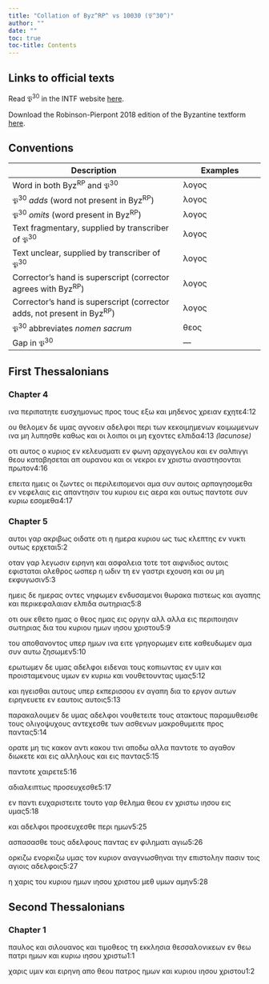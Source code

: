 ```yaml
---
title: "Collation of Byz^RP^ vs 10030 (𝔓^30^)"
author: ""
date: ""
toc: true
toc-title: Contents
---
```


::: {.callout-note appearance="minimal" icon="false" collapse="true"}
# Links to official texts

Read 𝔓^30^ in the INTF website [here](https://ntvmr.uni-muenster.de/manuscript-workspace?docID=10030).

Download the Robinson-Pierpont 2018 edition of the Byzantine textform [here](https://web.archive.org/web/20210413060536/https://byzantinetext.com/wp-content/uploads/2021/03/robinson-pierpont-2018-gnt-edition.pdf).


:::


::: {.callout-note appearance="minimal" icon="false" collapse="true"}
# Conventions

| Description                                                              	| Examples                           	|
|--------------------------------------------------------------------------	|------------------------------------	|
| Word in both Byz^RP^ and 𝔓^30^                                   	| λογος                              	|
| 𝔓^30^ *adds* (word not present in Byz^RP^)                       	| [λογος]{.greek-added}            	|
| 𝔓^30^ *omits* (word present in Byz^RP^)                          	| [λογος]{.greek-omitted}          	|
| Text fragmentary, supplied by transcriber of 𝔓^30^               	| [λογος]{.greek-supplied}         	|
| Text unclear, supplied by transcriber of 𝔓^30^                   	| [λογος]{.unclear}                	|
| Corrector's hand is superscript (corrector agrees with Byz^RP^)          	| [λογος]{.corr}                   	|
| Corrector's hand is superscript (corrector adds, not present in Byz^RP^) 	| [[λογος]{.corr}]{.greek-added} 	|
| 𝔓^30^ abbreviates *nomen sacrum*                                 	| [θεος]{.greek-abbr}            	|
| Gap in 𝔓^30^                                                     	| [―]{.gap}                        	|
:::

## First Thessalonians

### Chapter 4

[ινα]{.greek-omitted} [περιπατητε]{.greek-omitted} [ευσχημονως]{.greek-omitted} [προς]{.greek-omitted} [τους]{.greek-omitted} [εξω]{.greek-omitted} [και]{.greek-omitted} [μηδε]{.greek-supplied}νο[ς]{.unclear} [χρειαν]{.greek-supplied} [εχητε]{.greek-supplied}[4:12]{.aside}

[ου]{.greek-supplied} [θελο]{.greek-supplied}με[ν]{.unclear} [δε]{.greek-supplied} [υμας]{.greek-supplied} [αγνοειν]{.greek-supplied} [αδελ]{.greek-supplied}[φο]{.greek-supplied}[ι]{.unclear} [περι]{.greek-supplied} [των]{.greek-supplied} [κεκοιμημενων]{.greek-omitted} [[κοιμωμενων]{.greek-supplied}]{.greek-added} [ινα]{.greek-omitted} [μη]{.greek-omitted} [λυπησθε]{.greek-omitted} [καθως]{.greek-omitted} [και]{.greek-omitted} [οι]{.greek-omitted} [λοιποι]{.greek-omitted} [οι]{.greek-omitted} [μη]{.greek-omitted} [εχοντες]{.greek-omitted} [ελπιδα]{.greek-omitted}[[4:13 *(lacunose)*]{.lacunose}]{.aside}

[οτι]{.greek-omitted} [αυτος]{.greek-omitted} [ο]{.greek-omitted} [κυριος]{.greek-omitted} [εν]{.greek-omitted} [κελευσματι]{.greek-omitted} [εν]{.greek-omitted} [φωνη]{.greek-omitted} [αρχαγγελου]{.greek-omitted} [και]{.greek-omitted} [εν]{.greek-omitted} [σαλπιγγι]{.greek-omitted} [θεου]{.greek-omitted} [καταβησεται]{.greek-omitted} [απ]{.greek-omitted} [ουρα]{.greek-supplied}[ν]{.unclear}ο[υ]{.unclear} [κ]{.unclear}α[ι]{.unclear} [ο]{.unclear}[ι]{.greek-supplied} [νεκροι]{.greek-supplied} [εν]{.greek-supplied} [χριστω]{.greek-abbr} [α]{.greek-supplied}να[σ]{.greek-supplied}[τ]{.unclear}ησ[ο]{.unclear}[νται]{.greek-supplied} [πρωτον]{.greek-supplied}[4:16]{.aside}

[ε]{.greek-supplied}[πειτα]{.greek-supplied} [ημεις]{.greek-supplied} [οι]{.greek-supplied} [ζωντες]{.greek-supplied} [οι]{.greek-supplied} [περ]{.unclear}[ιλειπομενοι]{.greek-supplied} [αμα]{.greek-supplied} [σ]{.unclear}[υ]{.greek-supplied}ν αυτοι[ς]{.unclear} [α]{.unclear}[ρπαγησομεθα]{.greek-supplied} [εν]{.unclear} [νεφε]{.unclear}[λαις]{.greek-supplied} [εις]{.greek-supplied} [απαντη]{.greek-supplied}σι[ν]{.unclear} [τ]{.unclear}ου [κυριου]{.greek-abbr} ει[ς]{.greek-supplied} [αερα]{.greek-supplied} [και]{.greek-supplied} [ουτως]{.greek-supplied} παντοτε συ[ν]{.greek-supplied} [κυριω]{.greek-abbr} [εσομεθα]{.greek-supplied}[4:17]{.aside}

### Chapter 5

[αυτοι]{.greek-omitted} [γαρ]{.greek-omitted} [ακριβως]{.greek-omitted} [οιδατε]{.greek-omitted} [οτι]{.greek-omitted} [η]{.greek-omitted} [ημερα]{.greek-omitted} [κυριου]{.greek-omitted} [ως]{.greek-omitted} [[τως]{.greek-supplied}]{.greek-added} [κλεπτης]{.greek-omitted} [εν]{.greek-omitted} [νυκτι]{.greek-omitted} [ουτως]{.greek-omitted} [ερχεται]{.greek-supplied}[5:2]{.aside}

[οταν]{.greek-supplied} [γαρ]{.greek-omitted} [λεγ]{.greek-supplied}ωσιν [ειρηνη]{.greek-supplied} [και]{.greek-supplied} [ασφαλεια]{.greek-supplied} [τοτε]{.greek-omitted} [[το]{.greek-supplied}τ]{.greek-added} [α]{.unclear}ι[φνιδιος]{.greek-supplied} [αυτοις]{.greek-omitted} [εφισταται]{.greek-omitted} [ολεθρος]{.greek-omitted} [ωσπερ]{.greek-omitted} [η]{.greek-omitted} [ωδιν]{.greek-omitted} [τη]{.greek-omitted} [εν]{.greek-omitted} [γαστρι]{.greek-omitted} [εχουση]{.greek-omitted} [και]{.greek-omitted} [ου]{.greek-omitted} [μη]{.greek-omitted} [εκφυγωσιν]{.greek-omitted}[5:3]{.aside}

[ημεις]{.greek-omitted} [δε]{.greek-omitted} [ημερας]{.greek-omitted} [οντες]{.greek-omitted} [νηφωμεν]{.greek-omitted} [ενδυσαμενοι]{.greek-supplied} [θωρακ]{.greek-supplied}α πιστε[ως]{.greek-supplied} [και]{.greek-supplied} [αγαπης]{.greek-supplied} [και]{.greek-supplied} περικεφ[α]{.unclear}[λαιαν]{.greek-supplied} [ελπιδα]{.greek-supplied} [σ]{.greek-supplied}[ω]{.unclear}τηρ[ι]{.unclear}ας[5:8]{.aside}

οτ[ι]{.unclear} [ουκ]{.greek-supplied} [εθετο]{.greek-supplied} [ημας]{.greek-omitted} [ο]{.greek-supplied} [θεος]{.greek-abbr} [[η]{.unclear}μας]{.greek-added} εις ο[ρ]{.unclear}[γην]{.greek-supplied} [αλλ]{.greek-omitted} [[αλλα]{.greek-supplied}]{.greek-added} [εις]{.greek-supplied} [π]{.greek-supplied}εριποι[η]{.unclear}[σ]{.greek-supplied}[ιν]{.unclear} [σωτηριας]{.greek-supplied} [δια]{.greek-supplied} [το]{.greek-supplied}υ [κυριου]{.greek-abbr} ημων [ιησου]{.greek-abbr} [χριστου]{.greek-omitted}[5:9]{.aside}

[του]{.greek-supplied} [αποθανον]{.greek-supplied}τος υπερ η[μων]{.greek-supplied} [ινα]{.greek-omitted} [ειτε]{.greek-omitted} [γρηγορωμεν]{.greek-omitted} [ειτε]{.greek-omitted} [καθευδωμεν]{.greek-omitted} [αμα]{.greek-omitted} [συν]{.greek-omitted} [αυτω]{.greek-omitted} [ζησωμεν]{.greek-omitted}[5:10]{.aside}

[ερωτωμεν]{.greek-omitted} [δε]{.greek-omitted} [υμας]{.greek-omitted} [αδελφοι]{.greek-omitted} [ειδεναι]{.greek-omitted} [τους]{.greek-omitted} [κοπιωντας]{.greek-omitted} [εν]{.greek-omitted} [υμιν]{.greek-supplied} [και]{.greek-supplied} [προιστα]{.greek-supplied}με[νους]{.greek-supplied} [υμων]{.greek-supplied} [εν]{.greek-supplied} [κυριω]{.greek-abbr} [και]{.greek-supplied} νου[θετουντας]{.greek-supplied} [υμας]{.greek-supplied}[5:12]{.aside}

[κ]{.greek-supplied}[αι]{.unclear} η[γ]{.unclear}ει[σθαι]{.greek-supplied} [αυτους]{.greek-supplied} [υπερ]{.greek-omitted} [εκ]{.greek-supplied}[π]{.unclear}ε[ρ]{.unclear}ισσου [εν]{.greek-supplied} [αγαπη]{.greek-supplied} [δια]{.greek-supplied} [το]{.greek-supplied} [ε]{.unclear}[ργον]{.greek-supplied} [α]{.greek-supplied}υ[των]{.greek-supplied} [ειρηνευετε]{.greek-supplied} ε[ν]{.unclear} [εαυτοις]{.greek-omitted} [[α]{.unclear}υ[τ]{.unclear}οι[ς]{.unclear}]{.greek-added}[5:13]{.aside}

[παρακαλουμεν]{.greek-supplied} [δε]{.greek-supplied} [υ]{.greek-supplied}[μ]{.unclear}α[ς]{.unclear} [α]{.unclear}[δελφοι]{.greek-supplied} [νουθετειτε]{.greek-supplied} τους [ατ]{.greek-supplied}[α]{.unclear}[κτους]{.greek-supplied} [παραμυθ]{.greek-supplied}ε[ισ]{.greek-supplied}[θε]{.unclear} [τ]{.unclear}ο[υς]{.unclear} ο[λι]{.greek-supplied}[γ]{.unclear}ο[ψ]{.unclear}υχ[ους]{.greek-supplied} [αντεχε]{.greek-supplied}[σ]{.greek-supplied}θε τ[ω]{.unclear}[ν]{.greek-supplied} α[σθ]{.greek-supplied}ε[νων]{.greek-supplied} [μ]{.unclear}ακροθυμ[ε]{.unclear}ι[τ]{.unclear}[ε]{.greek-supplied} [προς]{.greek-supplied} [παν]{.greek-supplied}[τα]{.unclear}ς[5:14]{.aside}

ορατε μ[η]{.unclear} τ[ις]{.greek-supplied} [κακον]{.greek-supplied} [αν]{.greek-supplied}τι κακου τινι α[ποδω]{.greek-supplied} [αλλα]{.greek-supplied} παντοτε το α[γαθον]{.greek-supplied} [διωκε]{.greek-supplied}τε και ει[ς]{.unclear} [αλληλους]{.greek-supplied} [και]{.greek-supplied} [εις]{.greek-supplied} παν[τας]{.greek-supplied}[5:15]{.aside}

[παντοτε]{.greek-supplied} [χαιρετε]{.greek-supplied}[5:16]{.aside}

αδια[λειπτως]{.greek-supplied} [προσευχεσθε]{.greek-supplied}[5:17]{.aside}

εν [π]{.unclear}[αντι]{.greek-supplied} [ευχαριστειτε]{.greek-supplied} [τουτο]{.greek-omitted} [γαρ]{.greek-omitted} [θελημα]{.greek-omitted} [θεου]{.greek-omitted} [εν]{.greek-omitted} [χριστω]{.greek-omitted} [ιησου]{.greek-omitted} [εις]{.greek-omitted} [υμας]{.greek-omitted}[5:18]{.aside}

[και]{.greek-added} [αδελφοι]{.greek-omitted} [προσευχεσθε]{.greek-omitted} περι [η]{.unclear}[μων]{.greek-supplied}[5:25]{.aside}

[ασπασασθε]{.greek-supplied} τους αδ[ελφους]{.greek-supplied} [παντας]{.greek-supplied} [εν]{.greek-supplied} φιλημα[τ]{.unclear}[ι]{.greek-supplied} [αγιω]{.greek-supplied}[5:26]{.aside}

[ορκιζω]{.greek-omitted} [[ενορκιζω]{.greek-supplied}]{.greek-added} [υ]{.greek-supplied}μας [το]{.unclear}ν [κυριον]{.greek-abbr} [αναγνωσθηναι]{.greek-supplied} την ε[π]{.unclear}ι[σ]{.unclear}[τολην]{.greek-supplied} [πασιν]{.greek-supplied} [τοις]{.greek-supplied} [αγιοις]{.greek-omitted} αδελφ[οις]{.greek-supplied}[5:27]{.aside}

[η]{.greek-supplied} [χα]{.greek-supplied}ρις του [κυριου]{.greek-abbr} [ημων]{.greek-supplied} [ιησου]{.greek-abbr} [χριστου]{.greek-abbr} [με]{.greek-supplied}[θ]{.unclear} υ[μ]{.unclear}[ων]{.greek-supplied} [αμην]{.greek-omitted}[5:28]{.aside}

## Second Thessalonians

### Chapter 1

[παυλος]{.greek-supplied} [και]{.greek-supplied} [σιλ]{.greek-supplied}[ουαν]{.unclear}[ος]{.greek-supplied} [και]{.unclear} [τιμοθεος]{.greek-supplied} [τη]{.greek-supplied} [εκκ]{.greek-supplied}[λ]{.unclear}ησια [θεσσαλονικεων]{.greek-supplied} [ε]{.greek-supplied}[ν]{.unclear} [θεω]{.greek-abbr} [πατρι]{.greek-abbr} [ημων]{.greek-supplied} [και]{.greek-supplied} [κυριω]{.greek-abbr} [ιησου]{.greek-abbr} [χριστω]{.greek-abbr}[1:1]{.aside}

χα[ρις]{.greek-supplied} [υμιν]{.greek-supplied} [και]{.greek-supplied} [ειρηνη]{.greek-supplied} [απ]{.unclear}[ο]{.greek-supplied} [θεου]{.greek-omitted} [πατρος]{.greek-omitted} [ημων]{.greek-omitted} [και]{.greek-omitted} [κυριου]{.greek-omitted} [ιησου]{.greek-omitted} [χριστου]{.greek-omitted}[1:2]{.aside}

